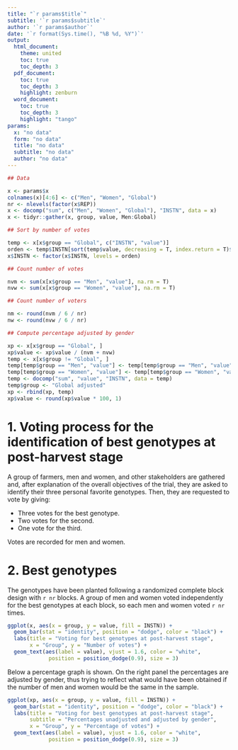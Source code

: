 ```yaml
---
title: "`r params$title`"
subtitle: '`r params$subtitle`'
author: '`r params$author`'
date: '`r format(Sys.time(), "%B %d, %Y")`'
output: 
  html_document:
    theme: united
    toc: true
    toc_depth: 3
  pdf_document:
    toc: true
    toc_depth: 3
    highlight: zenburn
  word_document:
    toc: true
    toc_depth: 3
    highlight: "tango"
params:
  x: "no data"
  form: "no data"
  title: "no data"
  subtitle: "no data"
  author: "no data"
---
```


```r

## Data

x <- params$x
colnames(x)[4:6] <- c("Men", "Women", "Global")
nr <- nlevels(factor(x$REP))
x <- docomp("sum", c("Men", "Women", "Global"), "INSTN", data = x)
x <- tidyr::gather(x, group, value, Men:Global)

## Sort by number of votes

temp <- x[x$group == "Global", c("INSTN", "value")]
orden <- temp$INSTN[sort(temp$value, decreasing = T, index.return = T)$ix]
x$INSTN <- factor(x$INSTN, levels = orden)

## Count number of votes

nvm <- sum(x[x$group == "Men", "value"], na.rm = T)
nvw <- sum(x[x$group == "Women", "value"], na.rm = T)

## Count number of voters

nm <- round(nvm / 6 / nr)
nw <- round(nvw / 6 / nr)

## Compute percentage adjusted by gender

xp <- x[x$group == "Global", ]
xp$value <- xp$value / (nvm + nvw)
temp <- x[x$group != "Global", ]
temp[temp$group == "Men", "value"] <- temp[temp$group == "Men", "value"] / nvm / 2
temp[temp$group == "Women", "value"] <- temp[temp$group == "Women", "value"] / nvw / 2
temp <- docomp("sum", "value", "INSTN", data = temp)
temp$group <- "Global adjusted"
xp <- rbind(xp, temp)
xp$value <- round(xp$value * 100, 1)

```

# 1. Voting process for the identification of best genotypes at post-harvest stage

A group of farmers, men and women, and other stakeholders are gathered and, after explanation of the overall objectives of the trial, they are asked to identify their three personal favorite genotypes. Then, they are requested to vote by giving:

- Three votes for the best genotype.
- Two votes for the second.
- One vote for the third.

Votes are recorded for men and women.

# 2. Best genotypes

The genotypes have been planted following a randomized complete block design with `r nr` blocks. A group of men and women voted independently for the best genotypes at each block, so each men and women voted `r nr` times.

```r
ggplot(x, aes(x = group, y = value, fill = INSTN)) +
  geom_bar(stat = "identity", position = "dodge", color = "black") + 
  labs(title = "Voting for best genotypes at post-harvest stage",
       x = "Group", y = "Number of votes") +
  geom_text(aes(label = value), vjust = 1.6, color = "white",
             position = position_dodge(0.9), size = 3)
```

Below a percentage graph is shown. On the right panel the percentages are adjusted by gender, thus trying to reflect what would have been obtained if the number of men and women would be the same in the sample.

```r
ggplot(xp, aes(x = group, y = value, fill = INSTN)) +
  geom_bar(stat = "identity", position = "dodge", color = "black") + 
  labs(title = "Voting for best genotypes at post-harvest stage",
       subtitle = "Percentages unadjusted and adjusted by gender",
       x = "Group", y = "Percentage of votes") +
  geom_text(aes(label = value), vjust = 1.6, color = "white",
             position = position_dodge(0.9), size = 3)
```
